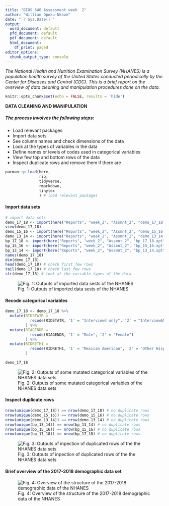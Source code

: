 ```yaml
---
title: "BIOS 640 Assessment week  2"
author: "William Opoku-Nkoom"
date: "`r Sys.Date()`"
output:
  word_document: default
  pfd_document: default
  pdf_document: default
  html_document:
    df_print: paged
editor_options:
  chunk_output_type: console
---
```


*The National Health and Nutrition Examination Survey (NHANES) is a population health survey of the United States conducted periodically by the Center for Diseases and Control (CDC). This is a brief report on the overview of data cleaning and manipulation procedures done on the data.* 


```r
knitr::opts_chunk$set(echo = FALSE, results = 'hide')
```


**DATA CLEANING AND MANIPULATION**


##### The process involves the following steps:

* Load relevant packages
* Import data sets
* See column names and check dimensions of the data
* Look at the types of variables in the data
* Define names or levels of codes used in categorical variables
* View few top and bottom rows of the data
* Inspect duplicate rows and remove them if there are



```r
pacman::p_load(here,
               rio,
               tidyverse,
               rmarkdown,
               tinytex
               ) # load relevant packages
```

#### Import data sets
```r
# import data sets
demo_17_18 <- import(here("Reports", "week_2", "Assmnt_2", "demo_17_18.xpt"))
view(demo_17_18)
demo_15_16 <- import(here("Reports", "week_2", "Assmnt_2", "demo_15_16.xpt"))
demo_13_14 <- import(here("Reports", "week_2", "Assmnt_2", "demo_13_14.xpt"))
bp_17_18 <- import(here("Reports", "week_2", "Assmnt_2", "bp_17_18.xpt"))
bp_15_16 <- import(here("Reports", "week_2", "Assmnt_2", "bp_15_16.xpt"))
bp_13_14 <- import(here("Reports", "week_2", "Assmnt_2", "bp_13_14.xpt"))
names(demo_17_18)
dim(demo_17_18)
head(demo_17_18) # check first few rows
tail(demo_17_18) # check last few rows
str(demo_17_18) # look at the variable types of the data  
```
![Fig. 1: Outputs of imported data sests of the NHANES](C:\Users\WILLIAM\OneDrive - McGill University\BIOS 640\Week 2\Import.png)

#### Recode categorical variables
```r
demo_17_18 <- demo_17_18 %>%
  mutate(RIDSTATR = 
           recode(RIDSTATR, '1' = "Interviewd only", '2' = "Interview&MEC exam")
         ) %>%
  mutate(RIAGENDR = 
           recode(RIAGENDR, '1' = "Male", '2' = "Female")
         ) %>%
  mutate(RIDRETH1 = 
           recode(RIDRETH1, '1' = "Mexican American", '2' = "Other Hispanic", '3' = "Non Hispanic White", '4' = "Hispanic Black", '5' = "Other Race-Include Multirace")
         )

demo_17_18

```
![Fig. 2: Outputs of some mutated categorical variables of the NHANES data sets](C:\Users\WILLIAM\OneDrive - McGill University\BIOS 640\Week 2\Mutate.png)

#### Inspect duplicate rows
```r
nrow(unique(demo_17_18)) == nrow(demo_17_18) # no duplicate rows
nrow(unique(demo_15_16)) == nrow(demo_15_16) # no duplicate rows
nrow(unique(demo_13_14)) == nrow(demo_13_14) # no duplicate rows
nrow(unique(bp_13_14)) == nrow(bp_13_14) # no duplicate rows
nrow(unique(bp_15_16)) == nrow(bp_15_16) # no duplicate rows
nrow(unique(bp_17_18)) == nrow(bp_17_18) # no duplicate rows
```
![Fig. 3: Outputs of inpection of duplicated rows of the the NHANES data sets](C:\Users\WILLIAM\OneDrive - McGill University\BIOS 640\Week 2\Duplicates.png)

#### Brief overview of the 2017-2018 demographic data set
![Fig. 4: Overview of the structure of the 2017-2018 demographic data of the NHANES](C:\Users\WILLIAM\OneDrive - McGill University\BIOS 640\Week 2\str.png)